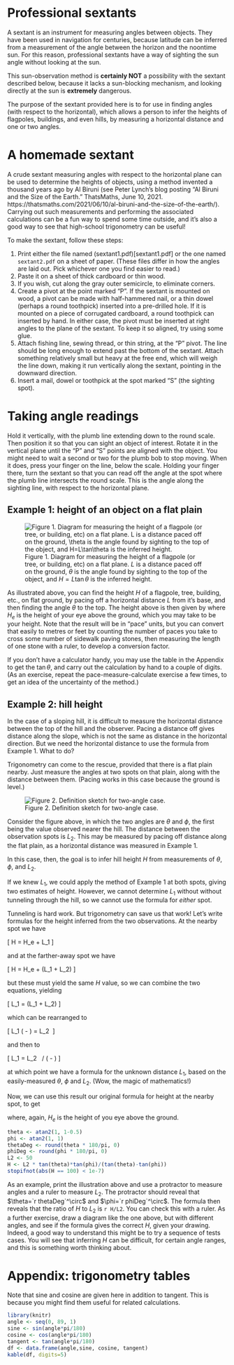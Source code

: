 # Professional sextants

A sextant is an instrument for measuring angles between objects. They have been
used in navigation for centuries, because latitude can be inferred from a
measurement of the angle between the horizon and the noontime sun. For this
reason, professional sextants have a way of sighting the sun angle without
looking at the sun.

This sun-observation method is **certainly NOT** a possibility with the sextant
described below, because it lacks a sun-blocking mechanism, and looking
directly at the sun is **extremely** dangerous.

The purpose of the sextant provided here is to for use in finding angles (with
respect to the horizontal), which allows a person to infer the heights of
flagpoles, buildings, and even hills, by measuring a horizontal distance and
one or two angles.

# A homemade sextant

A crude sextant measuring angles with respect to the horizontal plane can be
used to determine the heights of objects, using a method invented a thousand
years ago by Al Biruni (see Peter Lynch's blog posting “Al Biruni and the Size
of the Earth.” ThatsMaths, June 10, 2021.
https://thatsmaths.com/2021/06/10/al-biruni-and-the-size-of-the-earth/).
Carrying out such measurements and performing the associated calculations can
be a fun way to spend some time outside, and it's also a good way to see that
high-school trigonometry can be useful!

To make the sextant, follow these steps:

1. Print either the file named (sextant1.pdf)[sextant1.pdf] or the one named `sextant2.pdf` on
   a sheet of paper. (These files differ in how the angles are laid out. Pick
   whichever one you find easier to read.)
2. Paste it on a sheet of thick cardboard or thin wood.
3. If you wish, cut along the gray outer semicircle, to eliminate corners.
4. Create a pivot at the point marked "P". If the sextant is mounted
   on wood, a pivot can be made with half-hammered nail, or a thin dowel (perhaps
   a round toothpick) inserted into a pre-drilled hole. If it is mounted on
   a piece of corrugated cardboard, a round toothpick can inserted by hand.
   In either case, the pivot must be inserted at right angles to the plane of
   the sextant.  To keep it so aligned, try using some glue.
5. Attach fishing line, sewing thread, or thin string, at the "P" pivot. The
   line should be long enough to extend past the bottom of the sextant.
   Attach something relatively small but heavy at the free end, which
   will weigh the line down, making it run vertically along the sextant,
   pointing in the downward direction.
6. Insert a mail, dowel or toothpick at the spot marked "S" (the sighting
   spot).

# Taking angle readings

Hold it vertically, with the plumb line extending down to the round scale. Then
position it so that you can sight an object of interest.  Rotate it in the
vertical plane until the "P" and "S" points are aligned with the object. You
might need to wait a second or two for the plumb bob to stop moving.  When it
does, press your finger on the line, below the scale.  Holding your finger
there, turn the sextant so that you can read off the angle at the spot where
the plumb line intersects the round scale.  This is the angle along the
sighting line, with respect to the horizontal plane.

## Example 1: height of an object on a flat plain

![Figure 1. Diagram for measuring the height of a flagpole (or tree, or
building, etc) on a flat plane.  $L$ is a distance paced off on the ground,
$\theta$ is the angle found by sighting to the top of the object, and
$H=L\tan\theta$ is the inferred height.](fig1.png)

As illustrated above, you can find the height $H$ of a flagpole, tree,
building, etc., on flat ground, by pacing off a horizontal distance $L$ from
it's base, and then finding the angle $\theta$ to the top. The height above is
then given by
\begin{equation}
H = H_e + L\tan\theta
\end{equation}
where $H_e$ is the height of your eye above the ground, which you may take to
be your height.  Note that the result will be in "pace" units, but you can
convert that easily to metres or feet by counting the number of paces you take
to cross some number of sidewalk paving stones, then measuring the length of
one stone with a ruler, to develop a conversion factor.

If you don't have a calculator handy, you may use the table in the Appendix to
get the $\tan\theta$, and carry out the calculation by hand to a couple of
digits.  (As an exercise, repeat the pace-measure-calculate exercise a few
times, to get an idea of the uncertainty of the method.)



## Example 2: hill height

In the case of a sloping hill, it is difficult to measure the horizontal
distance between the top of the hill and the observer.  Pacing a distance off
gives distance along the slope, which is not the same as distance in the
horizontal direction.  But we need the horizontal distance to use the formula
from Example 1.  What to do?

Trigonometry can come to the rescue, provided that there is a flat plain nearby.
Just measure the angles at two spots on that plain, along with the distance
between them.  (Pacing works in this case because the ground is level.)

![Figure 2. Definition sketch for two-angle case.](fig2.png)

Consider the figure above, in which the two angles are $\theta$ and $\phi$, the
first being the value observed nearer the hill.  The distance between the
observation spots is $L_2$.  This may be measured by pacing off distance along
the flat plain, as a horizontal distance was measured in Example 1.

In this case, then, the goal is to infer hill height $H$ from measurements of
$\theta$, $\phi$, and $L_2$.

If we knew $L_1$, we could apply the method of Example 1 at both spots, giving
two estimates of height.  However, we cannot determine $L_1$ without without
tunneling through the hill, so we cannot use the formula for *either* spot.

Tunneling is hard work.  But trigonometry can save us that work!  Let's write
formulas for the height inferred from the two observations.  At the nearby spot
we have

\[
H = H_e + L_1\tan\theta
\]

and at the farther-away spot we have

\[
H = H_e + (L_1\ +\ L_2)\tan\phi
\]

but these must yield the same $H$ value, so we can combine the two equations,
yielding

\[
L_1 \tan\theta  = (L_1\ +\ L_2)\tan\phi
\]

which can be rearranged to

\[
L_1 (\tan\theta\ -\ \tan\phi) = L_2\ \tan\phi
\]

and then to

\[
L_1 = L_2 \ \tan\phi\ /\ (\tan\theta\ -\ \tan\phi)
\]

at which point we have a formula for the unknown distance $L_1$, based on the
easily-measured $\theta$, $\phi$ and $L_2$.  (Wow, the magic of mathematics!)

Now, we can use this result our original formula for height at the nearby
spot, to get

\begin{equation}
H = H_e + L_2\ (\tan\theta\ \tan\phi)\ /\ (\tan\theta\ -\ \tan\phi)
\end{equation}
where, again, $H_e$ is the height of you eye above the ground.


```r
theta <- atan2(1, 1-0.5)
phi <- atan2(1, 1)
thetaDeg <- round(theta * 180/pi, 0)
phiDeg <- round(phi * 180/pi, 0)
L2 <- 50
H <- L2 * tan(theta)*tan(phi)/(tan(theta)-tan(phi))
stopifnot(abs(H == 100) < 1e-7)
```


As an example, print the illustration above and use a protractor to measure
angles and a ruler to measure $L_2$.  The protractor should reveal that
$\theta=`r thetaDeg`^\circ$ and $\phi=`r phiDeg`^\circ$.  The formula then
reveals that the ratio of $H$ to $L_2$ is `r H/L2`.  You can check this with a
ruler.  As a further exercise, draw a diagram like the one above, but with
different angles, and see if the formula gives the correct $H$, given your
drawing. Indeed, a good way to understand this might be to try a sequence of
tests cases.  You will see that inferring $H$ can be difficult, for certain
angle ranges, and this is something worth thinking about.

# Appendix: trigonometry tables

Note that sine and cosine are given here in addition to tangent.  This is
because you might find them useful for related calculations.

```r
library(knitr)
angle <- seq(0, 89, 1)
sine <- sin(angle*pi/180)
cosine <- cos(angle*pi/180)
tangent <- tan(angle*pi/180)
df <- data.frame(angle,sine, cosine, tangent)
kable(df, digits=5)
```
